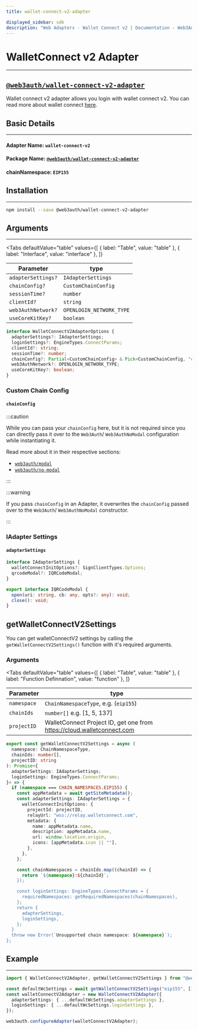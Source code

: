 ```yaml
---
title: wallet-connect-v2-adapter

displayed_sidebar: sdk
description: "Web Adapters - Wallet Connect v2 | Documentation - Web3Auth"
---
```


# WalletConnect v2 Adapter

---


## [`@web3auth/wallet-connect-v2-adapter`](https://npmjs.com/package/@web3auth/wallet-connect-v2-adapter)

Wallet connect v2 adapter allows you login with wallet connect v2. You can read more about wallet connect [here](https://docs.walletconnect.com/).

## Basic Details

---

#### Adapter Name: `wallet-connect-v2`

#### Package Name: [`@web3auth/wallet-connect-v2-adapter`](https://npmjs.com/package/@web3auth/wallet-connect-v2-adapter)

#### chainNamespace: `EIP155`

## Installation

---

```bash npm2yarn
npm install --save @web3auth/wallet-connect-v2-adapter
```

## Arguments

---

<Tabs
  defaultValue="table"
  values={[
    { label: "Table", value: "table" },
    { label: "Interface", value: "interface" },
  ]}
>

<TabItem value="table">

| Parameter          | type                     |
| ------------------ | ------------------------ |
| `adapterSettings?` | `IAdapterSettings`       |
| `chainConfig?`     | `CustomChainConfig`      |
| `sessionTime?`     | `number`                 |
| `clientId?`        | `string`                 |
| `web3AuthNetwork?` | `OPENLOGIN_NETWORK_TYPE` |
| `useCoreKitKey?`   | `boolean`                |

</TabItem>

<TabItem value="interface">

```ts
interface WalletConnectV2AdapterOptions {
  adapterSettings?: IAdapterSettings;
  loginSettings?: EngineTypes.ConnectParams;
  clientId?: string;
  sessionTime?: number;
  chainConfig?: Partial<CustomChainConfig> & Pick<CustomChainConfig, "chainNamespace">;
  web3AuthNetwork?: OPENLOGIN_NETWORK_TYPE;
  useCoreKitKey?: boolean;
}
```

</TabItem>

</Tabs>

### Custom Chain Config

#### `chainConfig`

:::caution

While you can pass your `chainConfig` here, but it is not required since you can directly pass it over to the `Web3Auth`/ `Web3AuthNoModal`
configuration while instantiating it.

Read more about it in their respective sections:

- [`web3auth/modal`](/sdk/web/modal/initialize#adding-a-custom-chain-configuration)
- [`web3auth/no-modal`](/sdk/web/no-modal/initialize#adding-a-custom-chain-configuration)

:::

:::warning

If you pass `chainConfig` in an Adapter, it overwrites the `chainConfig` passed over to the `Web3Auth`/ `Web3AuthNoModal` constructor.

:::

### IAdapter Settings

#### `adapterSettings`

```ts
interface IAdapterSettings {
  walletConnectInitOptions?: SignClientTypes.Options;
  qrcodeModal?: IQRCodeModal;
}

export interface IQRCodeModal {
  open(uri: string, cb: any, opts?: any): void;
  close(): void;
}
```

## getWalletConnectV2Settings

You can get walletConnectV2 settings by calling the `getWalletConnectV2Settings()` function with it's required arguments.

### Arguments

<Tabs
  defaultValue="table"
  values={[
    { label: "Table", value: "table" },
    { label: "Function Definnation", value: "function" },
  ]}
>

<TabItem value="table">

| Parameter   | type                                                                   |
| ----------- | ---------------------------------------------------------------------- |
| `namespace` | `ChainNamespaceType`, e.g. (`eip155`)                                  |
| `chainIds`  | `number[]` e.g. [1, 5, 137]                                            |
| `projectID` | WalletConnect Project ID, get one from https://cloud.walletconnect.com |

</TabItem>

<TabItem value="function">

```ts
export const getWalletConnectV2Settings = async (
  namespace: ChainNamespaceType,
  chainIds: number[],
  projectID: string
): Promise<{
  adapterSettings: IAdapterSettings;
  loginSettings: EngineTypes.ConnectParams;
}> => {
  if (namespace === CHAIN_NAMESPACES.EIP155) {
    const appMetadata = await getSiteMetadata();
    const adapterSettings: IAdapterSettings = {
      walletConnectInitOptions: {
        projectId: projectID,
        relayUrl: "wss://relay.walletconnect.com",
        metadata: {
          name: appMetadata.name,
          description: appMetadata.name,
          url: window.location.origin,
          icons: [appMetadata.icon || ""],
        },
      },
    };

    const chainNamespaces = chainIds.map((chainId) => {
      return `${namespace}:${chainId}`;
    });

    const loginSettings: EngineTypes.ConnectParams = {
      requiredNamespaces: getRequiredNamespaces(chainNamespaces),
    };
    return {
      adapterSettings,
      loginSettings,
    };
  }
  throw new Error(`Unsupported chain namespace: ${namespace}`);
};
```

</TabItem>

</Tabs>

## Example

---

```ts
import { WalletConnectV2Adapter, getWalletConnectV2Settings } from "@web3auth/wallet-connect-v2-adapter";

const defaultWcSettings = await getWalletConnectV2Settings("eip155", [1, 5, 137], "04309ed1007e77d1f119b85205bb779d");
const walletConnectV2Adapter = new WalletConnectV2Adapter({
  adapterSettings: { ...defaultWcSettings.adapterSettings },
  loginSettings: { ...defaultWcSettings.loginSettings },
});

web3auth.configureAdapter(walletConnectV2Adapter);
```
